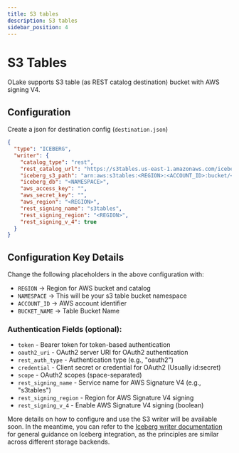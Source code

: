```yaml
---
title: S3 tables 
description: S3 tables 
sidebar_position: 4
---
```


# S3 Tables 

OLake supports S3 table (as REST catalog destination) bucket with AWS signing V4.


## Configuration
Create a json for destination config (`destination.json`)

```json
{
  "type": "ICEBERG",
  "writer": {
    "catalog_type": "rest",
    "rest_catalog_url": "https://s3tables.us-east-1.amazonaws.com/iceberg",
    "iceberg_s3_path": "arn:aws:s3tables:<REGION>:<ACCOUNT_ID>:bucket/<BUCKET_NAME>",
    "iceberg_db": "<NAMESPACE>",
    "aws_access_key": "",
    "aws_secret_key": "",
    "aws_region": "<REGION>",
    "rest_signing_name": "s3tables",
    "rest_signing_region": "<REGION>",
    "rest_signing_v_4": true
  }
}
```

## Configuration Key Details
Change the following placeholders in the above configuration with:

- `REGION` -> Region for AWS bucket and catalog
- `NAMESPACE` -> This will be your s3 table bucket namespace
- `ACCOUNT_ID` -> AWS account identifier
- `BUCKET_NAME` -> Table Bucket Name

### Authentication Fields (optional):

- `token` - Bearer token for token-based authentication
- `oauth2_uri` - OAuth2 server URI for OAuth2 authentication
- `rest_auth_type` - Authentication type (e.g., "oauth2")
- `credential` - Client secret or credential for OAuth2 (Usually id:secret)
- `scope` - OAuth2 scopes (space-separated)
- `rest_signing_name` - Service name for AWS Signature V4 (e.g., "s3tables")
- `rest_signing_region` - Region for AWS Signature V4 signing
- `rest_signing_v_4` - Enable AWS Signature V4 signing (boolean)


More details on how to configure and use the S3 writer will be available soon. In the meantime, you can refer to the [Iceberg writer documentation](../iceberg/overview) for general guidance on Iceberg integration, as the principles are similar across different storage backends.


